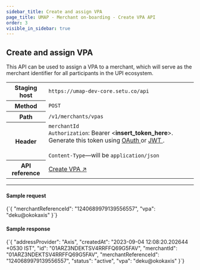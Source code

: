 ```yaml
---
sidebar_title: Create and assign VPA
page_title: UMAP - Merchant on-boarding - Create VPA API
order: 3
visible_in_sidebar: true
---
```


## Create and assign VPA
This API can be used to assign a VPA to a merchant, which will serve as the merchant identifier for all participants in the UPI ecosystem.

<table>
    <tbody>
        <tr>
            <th>Staging host</th>
            <td>
                <code>https://umap-dev-core.setu.co/api</code>
            </td>
        </tr>
        <tr>
            <th>Method</th>
            <td>
                <code>POST</code>
            </td>
        </tr>
        <tr>
            <th>Path</th>
            <td>
                <code>/v1/merchants/vpas</code>
            </td>
        </tr>
        <tr>
            <th>Header</th>
            <td>
                <code>merchantId</code><br/>
                <code>Authorization</code>: Bearer &lt;<b>insert_token_here</b>&gt;.
                Generate this token using <a
                    href="/payments/upi-deeplinks/resources/oauth"
                    target="_blank">
                    OAuth
                </a> or <a
                    href="/payments/upi-deeplinks/resources/jwt"
                    target="_blank">
                    JWT
                </a>.<br />
                <br />
                <code>Content-Type</code>—will be <code>application/json</code>
            </td>
        </tr>
        <tr>
            <th>API reference</th>
            <td>
                <a href="/payments/umap/api-reference#/category~vpa/operation~vpa#create"target="_blank">
                    Create VPA ↗
                </a>
            </td>
        </tr>
    </tbody>
</table>

<hr class="primary" />

#### Sample request

<CodeBlockWithCopy language="json">
    {`{
    "merchantReferenceId": "1240689979139556557",
    "vpa": "deku@okokaxis"
}`}
</CodeBlockWithCopy>

#### Sample response

<CodeBlockWithCopy language="json">
    {`{
  "addressProvider": "Axis",
  "createdAt": "2023-09-04 12:08:20.202644 +0530 IST",
  "id": "01ARZ3NDEKTSV4RRFFQ69G5FAV",
  "merchantId": "01ARZ3NDEKTSV4RRFFQ69G5FAV",
  "merchantReferenceId": "1240689979139556557",
  "status": "active",
  "vpa": "deku@okokaxis"
}`}
</CodeBlockWithCopy>

<WasPageHelpful />